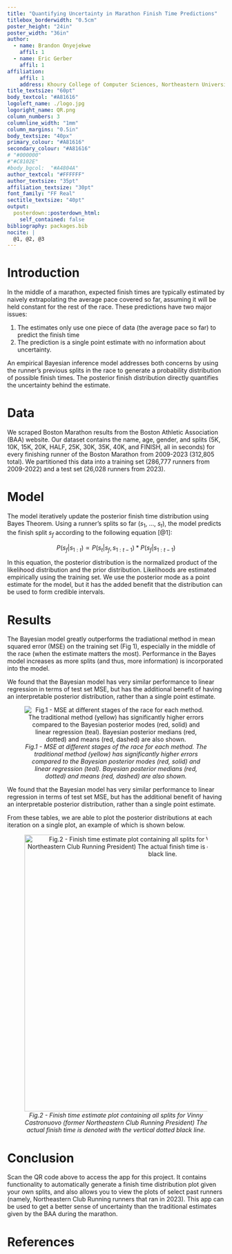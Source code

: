 ```yaml
---
title: "Quantifying Uncertainty in Marathon Finish Time Predictions"
titlebox_borderwidth: "0.5cm"
poster_height: "24in"
poster_width: "36in"
author:
  - name: Brandon Onyejekwe
    affil: 1
  - name: Eric Gerber
    affil: 1
affiliation:
    affil: 1
    address: Khoury College of Computer Sciences, Northeastern University
title_textsize: "60pt"
body_textcol: "#A81616"
logoleft_name: ./logo.jpg
logoright_name: QR.png
column_numbers: 3
columnline_width: "1mm"
column_margins: "0.5in"
body_textsize: "40px"
primary_colour: "#A81616"
secondary_colour: "#A81616"
# "#000000"
#"#C8102E"
#body_bgcol:  "#A4804A" 
author_textcol: "#FFFFFF"
author_textsize: "35pt"
affiliation_textsize: "30pt"
font_family: "FF Real"
sectitle_textsize: "40pt"
output: 
  posterdown::posterdown_html:
    self_contained: false
bibliography: packages.bib
nocite: |
  @1, @2, @3
---
```


# Introduction

In the middle of a marathon, expected finish times are typically estimated by naively extrapolating the average pace covered so far, assuming it will be held constant for the rest of the race. These predictions have two major issues:

1.  The estimates only use one piece of data (the average pace so far) to predict the finish time
2.  The prediction is a single point estimate with no information about uncertainty.

An empirical Bayesian inference model addresses both concerns by using the runner's previous splits in the race to generate a probability distribution of possible finish times. The posterior finish distribution directly quantifies the uncertainty behind the estimate.

# Data

We scraped Boston Marathon results from the Boston Athletic Association (BAA) website. Our dataset contains the name, age, gender, and splits (5K, 10K, 15K, 20K, HALF, 25K, 30K, 35K, 40K, and FINISH, all in seconds) for every finishing runner of the Boston Marathon from 2009-2023 (312,805 total). We partitioned this data into a training set (286,777 runners from 2009-2022) and a test set (26,028 runners from 2023).

# Model

The model iteratively update the posterior finish time distribution using Bayes Theorem. Using a runner's splits so far ($s_1$, ..., $s_t$), the model predicts the finish split $s_f$ according to the following equation [@1]:

$$P(s_f | s_{1:t}) ∝ P(s_t | s_f, s_{1:t-1}) * P(s_f | s_{1:t-1})$$

In this equation, the posterior distribution is the normalized product of the likelihood distribution and the prior distribution. Likelihoods are estimated empirically using the training set. We use the posterior mode as a point estimate for the model, but it has the added benefit that the distribution can be used to form credible intervals.

# Results

The Bayesian model greatly outperforms the tradiational method in mean squared error (MSE) on the training set (Fig 1), especially in the middle of the race (when the estimate matters the most). Performance in the Bayes model increases as more splits (and thus, more information) is incorporated into the model.

We found that the Bayesian model has very similar performance to linear regression in terms of test set MSE, but has the additional benefit of having an interpretable posterior distribution, rather than a single point estimate.

<center>![*Fig.1 - MSE at different stages of the race for each method. The traditional method (yellow) has significantly higher errors compared to the Bayesian posterior modes (red, solid) and linear regression (teal). Bayesian posterior medians (red, dotted) and means (red, dashed) are also shown.*](./all_errors.png)</center>


We found that the Bayesian model has very similar performance to linear regression in terms of test set MSE, but has the additional benefit of having an interpretable posterior distribution, rather than a single point estimate.

From these tables, we are able to plot the posterior distributions at each iteration on a single plot, an example of which is shown below.

<center>![*Fig.2 - Finish time estimate plot containing all splits for Vinny Castronuovo (former Northeastern Club Running President) The actual finish time is denoted with the vertical dotted black line.*](./VinnyPlot.png){width="640"}</center>

# Conclusion

Scan the QR code above to access the app for this project. It contains functionality to automatically generate a finish time distribution plot given your own splits, and also allows you to view the plots of select past runners (namely, Northeastern Club Running runners that ran in 2023). This app can be used to get a better sense of uncertainty than the traditional estimates given by the BAA during the marathon.

# References
